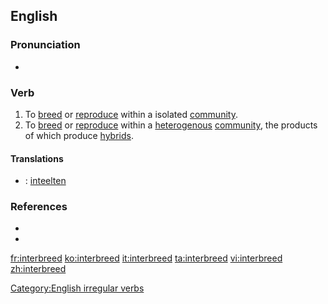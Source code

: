 ==English==

===Pronunciation===
* {{IPA|/ɪnterˈbrid/}}

===Verb===
{{en-verb|interbreeds|interbreeding|interbred}}

# To [[breed]] or [[reproduce]] within a isolated [[community]].
# To [[breed]] or [[reproduce]] within a [[heterogenous]] [[community]], the products of which produce [[hybrid]]s.

====Translations====
{{trans-top|to breed or reproduce within a isolated community}}
{{trans-mid}}
{{trans-bottom}}

{{trans-top|to breed or reproduce within a heterogenous community, the products of which produce hybrids}}
{{trans-mid}}
{{trans-bottom}}

{{ttbc-top|}}
* {{ttbc|Dutch}}: [[inteelten]]
{{trans-mid}}
{{trans-bottom}}

===References===
* {{R:Century 1911}}
* {{R:Webster 1913}}

[[Category:English irregular verbs]]

[[fr:interbreed]]
[[ko:interbreed]]
[[it:interbreed]]
[[ta:interbreed]]
[[vi:interbreed]]
[[zh:interbreed]]